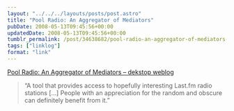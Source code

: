 ```yaml
---
layout: "../../../layouts/posts/post.astro"
title: "Pool Radio: An Aggregator of Mediators"
pubDate: 2008-05-13T09:45:56+00:00
updatedDate: 2008-05-13T09:45:56+00:00
tumblr_permalink: /post/34638682/pool-radio-an-aggregator-of-mediators-dekstop
tags: ["linklog"]
format: "link"
---
```


[Pool Radio: An Aggregator of Mediators &#8211; dekstop weblog][1]

> &ldquo;A tool that provides access to hopefully interesting Last.fm radio stations [&hellip;] People with an appreciation for the random and obscure can definitely benefit from it.&rdquo;

[1]: http://dekstop.de/weblog/2008/05/pool_radio/
